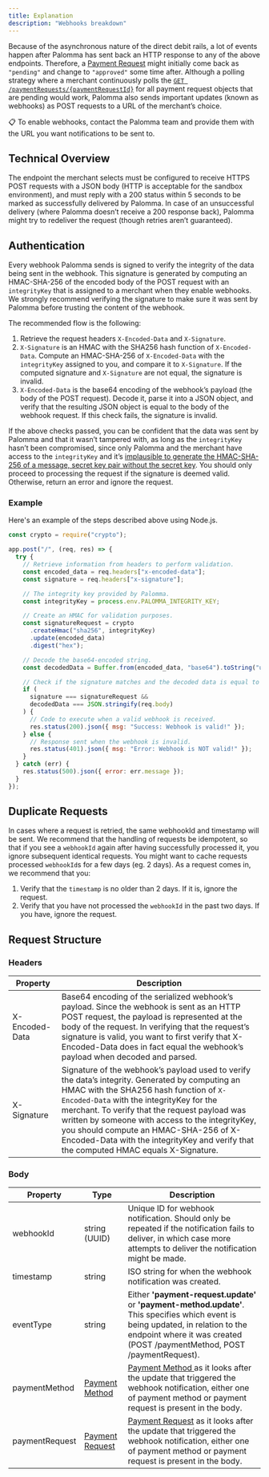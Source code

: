 ```yaml
---
title: Explanation
description: "Webhooks breakdown"
---
```


Because of the asynchronous nature of the direct debit rails, a lot of events happen after Palomma has sent back an HTTP response to any of the above endpoints. Therefore, a [Payment Request](/api-documentation/paymentRequests/createpaymentRequest) might initially come back as `"pending"` and change to `"approved"` some time after. Although a polling strategy where a merchant continuously polls the [`GET /paymentRequests/{paymentRequestId}`](/api-documentation/paymentRequests/getPaymentRequest) for all payment request objects that are pending would work, Palomma also sends important updates (known as webhooks) as POST requests to a URL of the merchant’s choice.

<aside>
📋    To enable webhooks, contact the Palomma team and provide them with the URL you want notifications to be sent to.

</aside>

## Technical Overview

The endpoint the merchant selects must be configured to receive HTTPS POST requests with a JSON body (HTTP is acceptable for the sandbox environment), and must reply with a 200 status within 5 seconds to be marked as successfully delivered by Palomma. In case of an unsuccessful delivery (where Palomma doesn’t receive a 200 response back), Palomma might try to redeliver the request (though retries aren’t guaranteed).

## Authentication

Every webhook Palomma sends is signed to verify the integrity of the data being sent in the webhook. This signature is generated by computing an HMAC-SHA-256 of the encoded body of the POST request with an `integrityKey` that is assigned to a merchant when they enable webhooks. We strongly recommend verifying the signature to make sure it was sent by Palomma before trusting the content of the webhook.

The recommended flow is the following:

1. Retrieve the request headers `X-Encoded-Data` and `X-Signature`.
2. `X-Signature` is an HMAC with the SHA256 hash function of `X-Encoded-Data`. Compute an HMAC-SHA-256 of `X-Encoded-Data` with the `integrityKey` assigned to you, and compare it to `X-Signature`. If the computed signature and `X-Signature` are not equal, the signature is invalid.
3. `X-Encoded-Data` is the base64 encoding of the webhook’s payload (the body of the POST request). Decode it, parse it into a JSON object, and verify that the resulting JSON object is equal to the body of the webhook request. If this check fails, the signature is invalid.

If the above checks passed, you can be confident that the data was sent by Palomma and that it wasn’t tampered with, as long as the `integrityKey` hasn’t been compromised, since only Palomma and the merchant have access to the `integrityKey` and it’s [implausible to generate the HMAC-SHA-256 of a message, secret key pair without the secret key](https://en.wikipedia.org/wiki/HMAC). You should only proceed to processing the request if the signature is deemed valid. Otherwise, return an error and ignore the request.

### Example

Here's an example of the steps described above using Node.js.

```javascript webhookExample.js
const crypto = require("crypto");

app.post("/", (req, res) => {
  try {
    // Retrieve information from headers to perform validation.
    const encoded_data = req.headers["x-encoded-data"];
    const signature = req.headers["x-signature"];

    // The integrity key provided by Palomma.
    const integrityKey = process.env.PALOMMA_INTEGRITY_KEY;

    // Create an HMAC for validation purposes.
    const signatureRequest = crypto
      .createHmac("sha256", integrityKey)
      .update(encoded_data)
      .digest("hex");

    // Decode the base64-encoded string.
    const decodedData = Buffer.from(encoded_data, "base64").toString("utf-8");

    // Check if the signature matches and the decoded data is equal to the webhook request body.
    if (
      signature === signatureRequest &&
      decodedData === JSON.stringify(req.body)
    ) {
      // Code to execute when a valid webhook is received.
      res.status(200).json({ msg: "Success: Webhook is valid!" });
    } else {
      // Response sent when the webhook is invalid.
      res.status(401).json({ msg: "Error: Webhook is NOT valid!" });
    }
  } catch (err) {
    res.status(500).json({ error: err.message });
  }
});
```

## Duplicate Requests

In cases where a request is retried, the same webhookId and timestamp will be sent. We recommend that the handling of requests be idempotent, so that if you see a `webhookId` again after having successfully processed it, you ignore subsequent identical requests. You might want to cache requests processed `webhookId`s for a few days (eg. 2 days). As a request comes in, we recommend that you:

1. Verify that the `timestamp` is no older than 2 days. If it is, ignore the request.
2. Verify that you have not processed the `webhookId` in the past two days. If you have, ignore the request.

## Request Structure

### Headers

| Property       | Description                                                                                                                                                                                                                                                                                                                                                                                                                  |
| -------------- | ---------------------------------------------------------------------------------------------------------------------------------------------------------------------------------------------------------------------------------------------------------------------------------------------------------------------------------------------------------------------------------------------------------------------------- |
| X-Encoded-Data | Base64 encoding of the serialized webhook’s payload. Since the webhook is sent as an HTTP POST request, the payload is represented at the body of the request. In verifying that the request’s signature is valid, you want to first verify that X-Encoded-Data does in fact equal the webhook’s payload when decoded and parsed.                                                                                            |
| X-Signature    | Signature of the webhook’s payload used to verify the data’s integrity. Generated by computing an HMAC with the SHA256 hash function of `X-Encoded-Data` with the integrityKey for the merchant. To verify that the request payload was written by someone with access to the integrityKey, you should compute an HMAC-SHA-256 of X-Encoded-Data with the integrityKey and verify that the computed HMAC equals X-Signature. |

### Body

| Property       | Type                                                                       | Description                                                                                                                                                                                                              |
| -------------- | -------------------------------------------------------------------------- | ------------------------------------------------------------------------------------------------------------------------------------------------------------------------------------------------------------------------ |
| webhookId      | string (UUID)                                                              | Unique ID for webhook notification. Should only be repeated if the notification fails to deliver, in which case more attempts to deliver the notification might be made.                                                 |
| timestamp      | string                                                                     | ISO string for when the webhook notification was created.                                                                                                                                                                |
| eventType      | string                                                                     | Either **'payment-request.update'** or **'payment-method.update'**. This specifies which event is being updated, in relation to the endpoint where it was created (POST /paymentMethod, POST /paymentRequest).           |
| paymentMethod  | [Payment Method ](/api-documentation/paymentMethods/createpaymentMethod)   | [Payment Method ](/api-documentation/paymentMethods/createpaymentMethod) as it looks after the update that triggered the webhook notification, either one of payment method or payment request is present in the body.   |
| paymentRequest | [Payment Request](/api-documentation/paymentRequests/createpaymentRequest) | [Payment Request](/api-documentation/paymentRequests/createpaymentRequest) as it looks after the update that triggered the webhook notification, either one of payment method or payment request is present in the body. |
